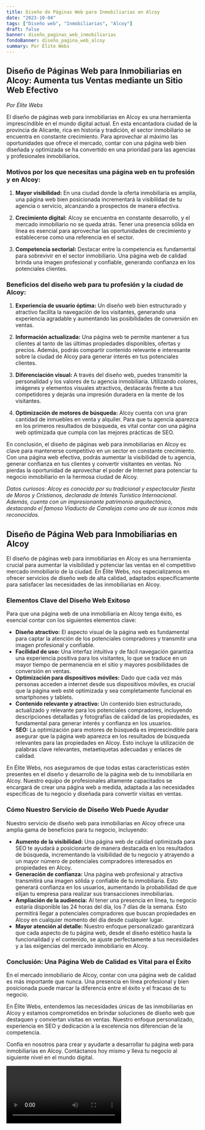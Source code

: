 ```yaml
---
title: Diseño de Páginas Web para Inmobiliarias en Alcoy
date: "2023-10-04"
tags: ["Diseño web", "Inmobiliarias", "Alcoy"]
draft: false
banner: diseño_paginas_web_inmobiliarias
fondoBanner: diseño_pagina_web_alcoy
summary: Por Élite Webs
---
```



## Diseño de Páginas Web para Inmobiliarias en Alcoy: Aumenta tus Ventas mediante un Sitio Web Efectivo

_Por Élite Webs_

El diseño de páginas web para inmobiliarias en Alcoy es una herramienta imprescindible en el mundo digital actual. En esta encantadora ciudad de la provincia de Alicante, rica en historia y tradición, el sector inmobiliario se encuentra en constante crecimiento. Para aprovechar al máximo las oportunidades que ofrece el mercado, contar con una página web bien diseñada y optimizada se ha convertido en una prioridad para las agencias y profesionales inmobiliarios.

### Motivos por los que necesitas una página web en tu profesión y en Alcoy:

1. **Mayor visibilidad:** En una ciudad donde la oferta inmobiliaria es amplia, una página web bien posicionada incrementará la visibilidad de tu agencia o servicio, alcanzando a prospectos de manera efectiva.

2. **Crecimiento digital:** Alcoy se encuentra en constante desarrollo, y el mercado inmobiliario no se queda atrás. Tener una presencia sólida en línea es esencial para aprovechar las oportunidades de crecimiento y establecerse como una referencia en el sector.

3. **Competencia sectorial:** Destacar entre la competencia es fundamental para sobrevivir en el sector inmobiliario. Una página web de calidad brinda una imagen profesional y confiable, generando confianza en los potenciales clientes.

### Beneficios del diseño web para tu profesión y la ciudad de Alcoy:

1. **Experiencia de usuario óptima:** Un diseño web bien estructurado y atractivo facilita la navegación de los visitantes, generando una experiencia agradable y aumentando las posibilidades de conversión en ventas.

2. **Información actualizada:** Una página web te permite mantener a tus clientes al tanto de las últimas propiedades disponibles, ofertas y precios. Además, podrás compartir contenido relevante e interesante sobre la ciudad de Alcoy para generar interés en tus potenciales clientes.

3. **Diferenciación visual:** A través del diseño web, puedes transmitir la personalidad y los valores de tu agencia inmobiliaria. Utilizando colores, imágenes y elementos visuales atractivos, destacarás frente a tus competidores y dejarás una impresión duradera en la mente de los visitantes.

4. **Optimización de motores de búsqueda:** Alcoy cuenta con una gran cantidad de inmuebles en venta y alquiler. Para que tu agencia aparezca en los primeros resultados de búsqueda, es vital contar con una página web optimizada que cumpla con las mejores prácticas de SEO.

En conclusión, el diseño de páginas web para inmobiliarias en Alcoy es clave para mantenerse competitivo en un sector en constante crecimiento. Con una página web efectiva, podrás aumentar la visibilidad de tu agencia, generar confianza en tus clientes y convertir visitantes en ventas. No pierdas la oportunidad de aprovechar el poder de Internet para potenciar tu negocio inmobiliario en la hermosa ciudad de Alcoy.

_Datos curiosos: Alcoy es conocida por su tradicional y espectacular fiesta de Moros y Cristianos, declarada de Interés Turístico Internacional. Además, cuenta con un impresionante patrimonio arquitectónico, destacando el famoso Viaducto de Canalejas como uno de sus íconos más reconocidos._

<GifSeo />

<Cta />

## Diseño de Página Web para Inmobiliarias en Alcoy

El diseño de páginas web para inmobiliarias en Alcoy es una herramienta crucial para aumentar la visibilidad y potenciar las ventas en el competitivo mercado inmobiliario de la ciudad. En Élite Webs, nos especializamos en ofrecer servicios de diseño web de alta calidad, adaptados específicamente para satisfacer las necesidades de las inmobiliarias en Alcoy.

### Elementos Clave del Diseño Web Exitoso

Para que una página web de una inmobiliaria en Alcoy tenga éxito, es esencial contar con los siguientes elementos clave:

- **Diseño atractivo:** El aspecto visual de la página web es fundamental para captar la atención de los potenciales compradores y transmitir una imagen profesional y confiable.
- **Facilidad de uso:** Una interfaz intuitiva y de fácil navegación garantiza una experiencia positiva para los visitantes, lo que se traduce en un mayor tiempo de permanencia en el sitio y mayores posibilidades de conversión en ventas.
- **Optimización para dispositivos móviles:** Dado que cada vez más personas acceden a internet desde sus dispositivos móviles, es crucial que la página web esté optimizada y sea completamente funcional en smartphones y tablets.
- **Contenido relevante y atractivo:** Un contenido bien estructurado, actualizado y relevante para los potenciales compradores, incluyendo descripciones detalladas y fotografías de calidad de las propiedades, es fundamental para generar interés y confianza en los usuarios.
- **SEO:** La optimización para motores de búsqueda es imprescindible para asegurar que la página web aparezca en los resultados de búsqueda relevantes para las propiedades en Alcoy. Esto incluye la utilización de palabras clave relevantes, metaetiquetas adecuadas y enlaces de calidad.

En Élite Webs, nos aseguramos de que todas estas características estén presentes en el diseño y desarrollo de la página web de tu inmobiliaria en Alcoy. Nuestro equipo de profesionales altamente capacitados se encargará de crear una página web a medida, adaptada a las necesidades específicas de tu negocio y diseñada para convertir visitas en ventas.

### Cómo Nuestro Servicio de Diseño Web Puede Ayudar

Nuestro servicio de diseño web para inmobiliarias en Alcoy ofrece una amplia gama de beneficios para tu negocio, incluyendo:

- **Aumento de la visibilidad:** Una página web de calidad optimizada para SEO te ayudará a posicionarte de manera destacada en los resultados de búsqueda, incrementando la visibilidad de tu negocio y atrayendo a un mayor número de potenciales compradores interesados en propiedades en Alcoy.
- **Generación de confianza:** Una página web profesional y atractiva transmitirá una imagen sólida y confiable de tu inmobiliaria. Esto generará confianza en los usuarios, aumentando la probabilidad de que elijan tu empresa para realizar sus transacciones inmobiliarias.
- **Ampliación de la audiencia:** Al tener una presencia en línea, tu negocio estaría disponible las 24 horas del día, los 7 días de la semana. Esto permitirá llegar a potenciales compradores que buscan propiedades en Alcoy en cualquier momento del día desde cualquier lugar.
- **Mayor atención al detalle:** Nuestro enfoque personalizado garantizará que cada aspecto de tu página web, desde el diseño estético hasta la funcionalidad y el contenido, se ajuste perfectamente a tus necesidades y a las exigencias del mercado inmobiliario en Alcoy.

### Conclusión: Una Página Web de Calidad es Vital para el Éxito

En el mercado inmobiliario de Alcoy, contar con una página web de calidad es más importante que nunca. Una presencia en línea profesional y bien posicionada puede marcar la diferencia entre el éxito y el fracaso de tu negocio.

En Élite Webs, entendemos las necesidades únicas de las inmobiliarias en Alcoy y estamos comprometidos en brindar soluciones de diseño web que destaquen y conviertan visitas en ventas. Nuestro enfoque personalizado, experiencia en SEO y dedicación a la excelencia nos diferencian de la competencia.

Confía en nosotros para crear y ayudarte a desarrollar tu página web para inmobiliarias en Alcoy. Contáctanos hoy mismo y lleva tu negocio al siguiente nivel en el mundo digital.

<Video />

<CtaBot job="Inmobiliarias" city="Alcoy" />

<Gmaps query="Alcoy+españa+maps" />
